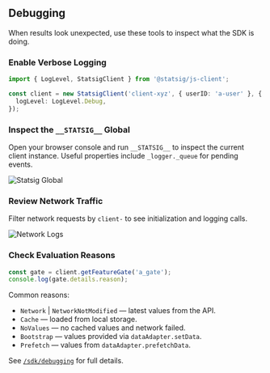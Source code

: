 ## Debugging

When results look unexpected, use these tools to inspect what the SDK is doing.

### Enable Verbose Logging

```ts
import { LogLevel, StatsigClient } from '@statsig/js-client';

const client = new StatsigClient('client-xyz', { userID: 'a-user' }, {
  logLevel: LogLevel.Debug,
});
```

### Inspect the `__STATSIG__` Global

Open your browser console and run `__STATSIG__` to inspect the current client instance. Useful properties include `_logger._queue` for pending events.

<Frame>
  <img src="/images/client/statsig-global.png" alt="Statsig Global" />
</Frame>

### Review Network Traffic

Filter network requests by `client-` to see initialization and logging calls.

<Frame>
  <img src="/images/client/network-logs.png" alt="Network Logs" />
</Frame>

### Check Evaluation Reasons

```ts
const gate = client.getFeatureGate('a_gate');
console.log(gate.details.reason);
```

Common reasons:
- `Network` | `NetworkNotModified` — latest values from the API.
- `Cache` — loaded from local storage.
- `NoValues` — no cached values and network failed.
- `Bootstrap` — values provided via `dataAdapter.setData`.
- `Prefetch` — values from `dataAdapter.prefetchData`.

See [`/sdk/debugging`](/sdk/debugging#reasons) for full details.
